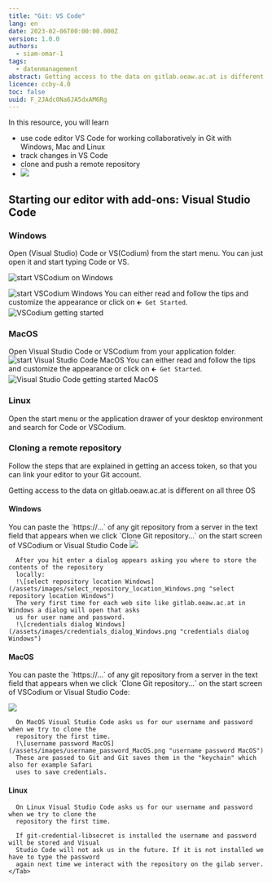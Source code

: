 ```yaml
---
title: "Git: VS Code"
lang: en
date: 2023-02-06T00:00:00.000Z
version: 1.0.0
authors:
  - siam-omar-1
tags:
  - datenmanagement
abstract: Getting access to the data on gitlab.oeaw.ac.at is different on all three OS.
licence: ccby-4.0
toc: false
uuid: F_2JAdc0Na6JA5dxAM6Rg
---
```

In this resource, you will learn

- use code editor VS Code for working collaboratively in Git with Windows, Mac and Linux
- track changes in VS Code
- clone and push a remote repository
- ![](images/start_vscode_macos.png)

## Starting our editor with add-ons: Visual Studio Code

### Windows

Open (Visual Studio) Code or VS(Codium) from the start menu. You can just open it and start typing Code or VS.

![](images/start_vscodium_windows.png "start VSCodium on Windows")


![start VSCodium Windows](/assets/images/start_VSCodium_Windows.png "start VSCodium Windows")
You can either read and follow the tips and customize the appearance or click on `🡰 Get Started`.
![VSCodium getting started](/assets/images/VSCodium_getting_started.png "VSCodium getting started")

### MacOS

Open Visual Studio Code or VSCodium from your application folder.
![start Visual Studio Code MacOS](/assets/images/start_VSCode_MacOS.png "start Visual Studio Code MacOSs")
You can either read and follow the tips and customize the appearance or click on `🡰 Get Started`.
![Visual Studio Code getting started MacOS](/assets/images/VSCode_getting_started_MacOS.png "Visual Studio Code getting started MacOS")

### Linux

Open the start menu or the application drawer of your desktop environment and search for Code or VSCodium.

### Cloning a remote repository

Follow the steps that are explained in getting an access token, so that you can link your editor to your Git account.

Getting access to the data on gitlab.oeaw.ac.at is different on all three OS

#### Windows

You can paste the \`https://...\` of any git repository from a server in the text field that appears when we click \`Clone Git repository...\` on the start screen of VSCodium or Visual Studio Code
![](images/clone_workshop.png)

```
  After you hit enter a dialog appears asking you where to store the contents of the repository
  locally:
  !\[select repository location Windows](/assets/images/select_repository_location_Windows.png "select repository location Windows")
  The very first time for each web site like gitlab.oeaw.ac.at in Windows a dialog will open that asks
  us for user name and password.
  !\[credentials dialog Windows](/assets/images/credentials_dialog_Windows.png "credentials dialog Windows")
```

#### MacOS

You can paste the \`https://...\` of any git repository from a server in the text field that appears when we click \`Clone Git repository...\` on the start screen of VSCodium or Visual Studio Code:

![](images/vscode_getting_started_macos.png)

```
  On MacOS Visual Studio Code asks us for our username and password when we try to clone the
  repository the first time.
  !\[username password MacOS](/assets/images/username_password_MacOS.png "username password MacOS")
  These are passed to Git and Git saves them in the "keychain" which also for example Safari
  uses to save credentials.
```

#### Linux

```
  On Linux Visual Studio Code asks us for our username and password when we try to clone the
  repository the first time.
```

<SideNote type="info">


```
  If git-credential-libsecret is installed the username and password will be stored and Visual
  Studio Code will not ask us in the future. If it is not installed we have to type the password
  again next time we interact with the repository on the gilab server.
</Tab>
```
</SideNote>